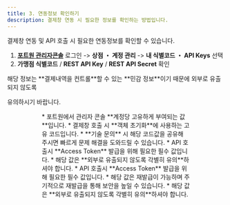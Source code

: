 ```yaml
---
title: 3. 연동정보 확인하기
description: 결제창 연동 시 필요한 정보를 확인하는 방법입니다.
---
```



결제창 연동 및 API 호출 시 필요한 연동정보를 확인할 수 있습니다.

1. [**포트원 관리자콘솔**](https://admin.portone.io) 로그인 -> **상점 ・ 계정 관리** -> **내 식별코드 ・ API Keys** 선택
2. **가맹점 식별코드** / **REST API Key** / **REST API Secret** 확인

<Hint style="danger">
해당 정보는 **결제내역을 컨트롤**할 수 있는 **민감 정보**이기 때문에 외부로 유출되지 않도록

유의하시기 바랍니다.

</Hint>

<Figure
  src="/gitbook-assets/ko/image (36) (1).png"
  caption="상점 ・ 계정관리 -> 내 식별코드 ・ API Keys 선택"
/>

<Figure
  src="/gitbook-assets/ko/image (57).png"
  caption="가맹점 식별코드 / REST API Key / REST API Secret 확인"
/>

<Tabs>
<Tab title="가맹점 식별코드">
* 포트원에서 관리자 콘솔 **계정당 고유하게 부여되는 값**입니다.
* 결제창 호출 시 **객체 초기화**에 사용하는 고유 코드입니다.
* **기술 문의** 시 해당 코드값을 공유해 주시면 빠르게 문제 해결을 도와드릴 수 있습니다.

</Tab>

<Tab title="REST API 키">
* API 호출시 **Access Token** 발급을 위해 필요한 필수 값입니다.
* 해당 값은 **외부로 유출되지 않도록 각별히 유의**하셔야 합니다.

</Tab>

<Tab title="REST API secret">
* API 호출시 **Access Token** 발급을 위해 필요한 필수 값입니다.
* 해당 값은 재발급이 가능하며 주기적으로 재발급을 통해 보안을 높일 수 있습니다.
* 해당 값은 **외부로 유출되지 않도록 각별히 유의**하셔야 합니다.

</Tab>
</Tabs>
